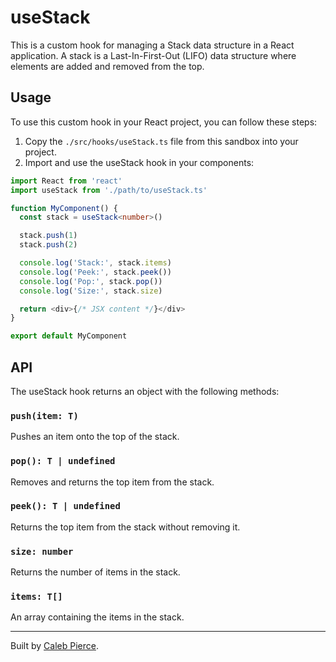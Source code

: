 # useStack

This is a custom hook for managing a Stack data structure in a React application. A stack is a Last-In-First-Out (LIFO) data structure where elements are added and removed from the top.

## Usage

To use this custom hook in your React project, you can follow these steps:

1. Copy the `./src/hooks/useStack.ts` file from this sandbox into your project.
2. Import and use the useStack hook in your components:

```ts
import React from 'react'
import useStack from './path/to/useStack.ts'

function MyComponent() {
  const stack = useStack<number>()

  stack.push(1)
  stack.push(2)

  console.log('Stack:', stack.items)
  console.log('Peek:', stack.peek())
  console.log('Pop:', stack.pop())
  console.log('Size:', stack.size)

  return <div>{/* JSX content */}</div>
}

export default MyComponent
```

## API

The useStack hook returns an object with the following methods:

### `push(item: T)`

Pushes an item onto the top of the stack.

### `pop(): T | undefined`

Removes and returns the top item from the stack.

### `peek(): T | undefined`

Returns the top item from the stack without removing it.

### `size: number`

Returns the number of items in the stack.

### `items: T[]`

An array containing the items in the stack.

---

Built by [Caleb Pierce](https://calebpierce.dev/).
